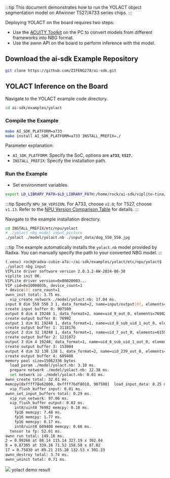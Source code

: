 :::tip
This document demonstrates how to run the YOLACT object segmentation model on Allwinner T527/A733 series chips.
:::

Deploying YOLACT on the board requires two steps:

- Use the [ACUITY Toolkit](./cubie_acuity_sdk#acuity-toolkit) on the PC to convert models from different frameworks into NBG format.
- Use the awnn API on the board to perform inference with the model.

## Download the ai-sdk Example Repository

<NewCodeBlock tip="X86 PC / Device" type="PC">

```bash
git clone https://github.com/ZIFENG278/ai-sdk.git
```

</NewCodeBlock>

## YOLACT Inference on the Board

Navigate to the YOLACT example code directory.

<NewCodeBlock tip="Device" type="device">

```bash
cd ai-sdk/examples/yolact
```

</NewCodeBlock>

### Compile the Example

<NewCodeBlock tip="Device" type="device">

```bash
make AI_SDK_PLATFORM=a733
make install AI_SDK_PLATFORM=a733 INSTALL_PREFIX=./
```

</NewCodeBlock>

Parameter explanation:

- `AI_SDK_PLATFORM`: Specify the SoC, options are **`a733`**, **`t527`**.
- `INSTALL_PREFIX`: Specify the installation path.

### Run the Example

- Set environment variables.

<NewCodeBlock tip="Device" type="device">

```bash
export LD_LIBRARY_PATH=$LD_LIBRARY_PATH:/home/rock/ai-sdk/viplite-tina/lib/aarch64-none-linux-gnu/NPU_VERSION # NPU_SW_VERSION
```

</NewCodeBlock>

:::tip
Specify `NPU_SW_VERSION`. For A733, choose `v2.0`; for T527, choose `v1.13`. Refer to the [NPU Version Comparison Table](./cubie_acuity_usage#npu-version-comparison-table) for details.
:::

Navigate to the example installation directory.

<NewCodeBlock tip="Device" type="device">

```bash
cd INSTALL_PREFIX/etc/npu/yolact
# ./yolact nbg_model input_picture
./yolact ./model/yolact.nb ./input_data/dog_550_550.jpg
```

</NewCodeBlock>

:::tip
The example automatically installs the `yolact.nb` model provided by Radxa. You can manually specify the path to your converted NBG model.
:::

```bash
(.venv) rock@radxa-cubie-a7a:~/ai-sdk/examples/yolact/etc/npu/yolact$ ./yolact ./model/yolact.nb ./input_data/dog_550_550.jpg
./yolact nbg input
VIPLite driver software version 2.0.3.2-AW-2024-08-30
viplite init OK.
VIPLite driver version=0x00020003...
VIP cid=0x1000003b, device_count=1
* device[0] core_count=1
awnn_init total: 3.75 ms.
  vip_create_network ./model/yolact.nb: 17.04 ms.
input 0 dim 550 550 3 1, data_format=2, name=input/output[0], elements=1833508979, scale=0.018629, zero_point=114
create input buffer 0: 907500
output 0 dim 4 19248 1, data_format=2, name=uid_9_out_0, elements=76992, scale=0.057314, zero_point=142
create output buffer 0: 76992
output 1 dim 81 19248 1, data_format=1, name=uid_8_sub_uid_1_out_0, elements=1559088, none-quant
create output buffer 1: 3118176
output 2 dim 32 19248 1, data_format=1, name=uid_7_out_0, elements=615936, none-quant
create output buffer 2: 1231872
output 3 dim 4 19248, data_format=1, name=uid_6_sub_uid_1_out_0, elements=76992, none-quant
create output buffer 3: 153984
output 4 dim 32 138 138 1, data_format=2, name=uid_239_out_0, elements=609408, scale=0.065950, zero_point=0
create output buffer 4: 609408
memory pool size=15062336 bytes
  load_param ./model/yolact.nb: 3.10 ms.
  prepare network ./model/yolact.nb: 12.38 ms.
  set network io ./model/yolact.nb: 0.01 ms.
awnn_create total: 32.61 ms.
memcpy(0xffff78e62000, 0xffff76df8010, 907500)  load_input_data: 0.25 ms.
  vip_flush_buffer input: 0.01 ms.
awnn_set_input_buffers total: 0.29 ms.
  vip_run_network: 97.06 ms.
  vip_flush_buffer output: 0.02 ms.
    int8/uint8 76992 memcpy: 0.18 ms.
    fp16 memcpy: 7.48 ms.
    fp16 memcpy: 1.77 ms.
    fp16 memcpy: 0.17 ms.
    int8/uint8 609408 memcpy: 0.66 ms.
  tensor to fp: 52.01 ms.
awnn_run total: 149.16 ms.
2 = 0.99268 at 88.14 115.14 327.19 x 302.04
8 = 0.87305 at 339.16 71.52 158.58 x 87.82
17 = 0.75830 at 89.21 215.20 132.53 x 301.23
awnn_destroy total: 3.74 ms.
awnn_uninit total: 0.71 ms.
```

<div style={{ textAlign: "center" }}>
  <img src="/en/img/cubie/a7a/yolact_result.webp" />
  yolact demo result
</div>
